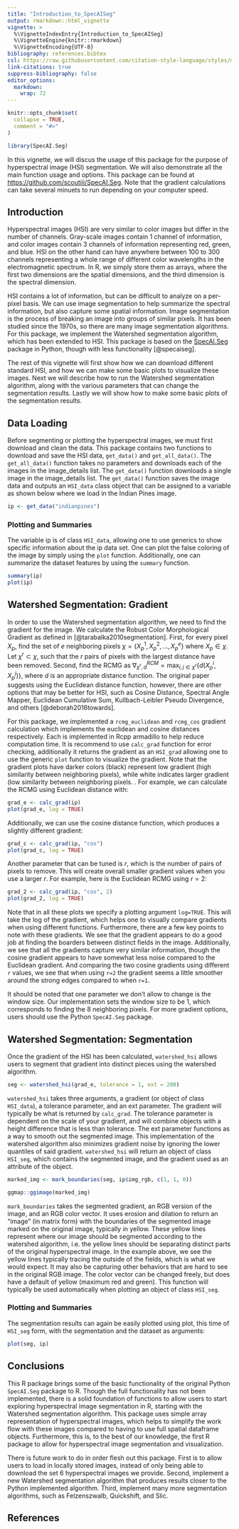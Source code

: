 ```yaml
---
title: "Introduction_to_SpecAISeg"
output: rmarkdown::html_vignette
vignette: >
  %\VignetteIndexEntry{Introduction_to_SpecAISeg}
  %\VignetteEngine{knitr::rmarkdown}
  %\VignetteEncoding{UTF-8}
bibliography: references.bibtex
csl: https://raw.githubusercontent.com/citation-style-language/styles/master/research-institute-for-nature-and-forest.csl
link-citations: true
suppress-bibliography: false
editor_options: 
  markdown: 
    wrap: 72
---
```


```r
knitr::opts_chunk$set(
  collapse = TRUE,
  comment = "#>"
)
```

```r
library(SpecAI.Seg)
```

In this vignette, we will discus the usage of this package for the purpose of hyperspectral image (HSI) segmentation.
We will also demonstrate all the main function usage and options.
This package can be found at [https://github.com/scoutiii/SpecAI.Seg](https://github.com/scoutiii/SpecAI.Seg).
Note that the gradient calculations can take several minuets to run depending on your computer speed.

## Introduction

Hyperspectral images (HSI) are very similar to color images but differ in the number of channels.
Gray-scale images contain 1 channel of information, and color images contain 3 channels of information representing red, green, and blue. 
HSI on the other hand can have anywhere between 100 to 300 channels representing a whole range of different color wavelengths in the electromagnetic spectrum.
In R, we simply store them as arrays, where the first two dimensions are the spatial dimensions, and the third dimension is the spectral dimension.

HSI contains a lot of information, but can be difficult to analyze on a per-pixel basis.
We can use image segmentation to help summarize the spectral information, but also capture some spatial information.
Image segmentation is the process of breaking an image into groups of similar pixels.
It has been studied since the 1970s, so there are many image segmentation algorithms.
For this package, we implement the Watershed segmentation algorithm, which has been extended to HSI.
This package is based on the [SpecAI.Seg](https://github.com/lanl/SpecAI.Seg) package in Python, though with less functionality [@specaiseg].

The rest of this vignette will first show how we can download different standard HSI, and how we can make some basic plots to visualize these images.
Next we will describe how to run the Watershed segmentation algorithm, along with the various parameters that can change the segmentation results.
Lastly we will show how to make some basic plots of the segmentation results.

## Data Loading

<!-- Kyle, write about your functions and their options -->

Before segmenting or plotting the hyperspectral images, we must first download and clean the data.
This package contains two functions to download and save the HSI data,  `get_data()` and `get_all_data()`. 
The `get_all_data()` function takes no parameters and downloads each of the images in the image_details list. 
The `get_data()` function downloads a single image in the image_details list.
The `get_data()` function saves the image data and outputs an `HSI_data` class object that can be assigned to a variable as shown below where we load in the Indian Pines image.


```r
ip <- get_data("indianpines")
```

### Plotting and Summaries

<!-- Eric, demonstrate the summary and first basic plotting functions -->

The variable ip is of class `HSI_data`, allowing one to use generics to show specific information about the ip data set.
One can plot the false coloring of the image by simply using the `plot` function.
Additionally, one can summarize the dataset features by using the `summary` function.

```r
summary(ip)
plot(ip)
```

## Watershed Segmentation: Gradient

<!-- Scout, write about RCMG -->

In order to use the Watershed segmentation algorithm, we need to find the gradient for the image.
We calculate the Robust Color Morphological Gradient as defined in [@tarabalka2010segmentation]. 
First, for every pixel $X_p$, find the set of $e$ neighboring pixels $\chi=\{X_p^1, X_p^2,...,X_p^e\}$ where $X_p\in\chi$.
Let $\chi^r\subset \chi$, such that the $r$ pairs of pixels with the largest distance have been removed.
Second, find the RCMG as $\nabla_{\chi^r, d}^{RCM}=\max_{i,j\in\chi^r}\{d(X_p^i, X_p^j)\}$, where $d$ is an appropriate distance function.
The original paper suggests using the Euclidean distance function, however, there are other options that may be better for HSI, such as Cosine Distance, Spectral Angle Mapper, Euclidean Cumulative Sum, Kullbach-Leibler Pseudo Divergence, and others [@deborah2016towards].

For this package, we implemented a `rcmg_euclidean` and `rcmg_cos` gradient calculation which implements the euclidean and cosine distances respectively.
Each is implemented in Rcpp armadillo to help reduce computation time.
It is recommend to use `calc_grad` function for error checking, additionally it returns the gradient as an `HSI_grad` allowing one to use the generic `plot` function to visualize the gradient.
Note that the gradient plots have darker colors (black) represent low gradient (high similarity between neighboring pixels), while white indicates larger gradient (low similarity between neighboring pixels.
.
For example, we can calculate the RCMG using Euclidean distance with:

```r
grad_e <- calc_grad(ip)
plot(grad_e, log = TRUE)
```

Additionally, we can use the cosine distance function, which produces a slightly different gradient:

```r
grad_c <- calc_grad(ip, "cos")
plot(grad_c, log = TRUE)
```

Another parameter that can be tuned is $r$, which is the number of pairs of pixels to remove.
This will create overall smaller gradient values when you use a larger $r$.
For example, here is the Euclidean RCMG using $r=2$:

```r
grad_2 <- calc_grad(ip, "cos", 2)
plot(grad_2, log = TRUE)
```

Note that in all these plots we specify a plotting argument `log=TRUE`.
This will take the log of the gradient, which helps one to visually compare gradients when using different functions.
Furthermore, there are a few key points to note with these gradients.
We see that the gradient appears to do a good job at finding the boarders between distinct fields in the image.
Additionally, we see that all the gradients capture very similar information, though the cosine gradient appears to have somewhat less noise compared to the Euclidean gradient.
And comparing the two cosine gradients using different `r` values, we see that when using `r=2` the gradient seems a little smoother around the strong edges compared to when `r=1`.

It should be noted that one parameter we don't allow to change is the window size. 
Our implementation sets the window size to be 1, which corresponds to finding the 8 neighboring pixels.
For more gradient options, users should use the Python `SpecAI.Seg` package.

<!-- Zac, write about the watershed segmentation (our modifications and parameters) and mark boundaries -->
## Watershed Segmentation: Segmentation

Once the gradient of the HSI has been calculated, `watershed_hsi` allows users to segment that gradient into distinct pieces using the watershed algorithm.

```r
seg <- watershed_hsi(grad_e, tolerance = 1, ext = 200)
```

`watershed_hsi` takes three arguments, a gradient (or object of class `HSI_data`),
a tolerance parameter, and an ext parameter.
The gradient will typically be what is returned by `calc_grad`.
The tolerance parameter is dependent on the scale of your gradient, and will combine objects with a height difference that is less than tolerance.
The ext parameter functions as a way to smooth out the segmented image.
This implementation of the watershed algorithm also minimizes gradient noise by ignoring the lower quantiles of said gradient.
`watershed_hsi` will return an object of class `HSI_seg`, which contains the segmented image, and the gradient used as an attribute of the object.

```r
marked_img <- mark_boundaries(seg, ip$img_rgb, c(1, 1, 0))

ggmap::ggimage(marked_img)
```

`mark_boundaries` takes the segmented gradient, an RGB version of the image, and an RGB color vector. It uses erosion and dilation to return an "image" (in matrix form) with the boundaries of the segmented image marked on the original image, typically in yellow. These yellow lines represent where our image should be segmented according to the watershed algorithm, i.e. the yellow lines should be separating distinct parts of the original hyperspectral image. In the example above, we see the yellow lines typically tracing the outside of the fields, which is what we would expect. It may also be capturing other behaviors that are hard to see in the original RGB image. The color vector can be changed freely, but does have a default of yellow (maximum red and green).
This function will typically be used automatically when plotting an object of class `HSI_seg`.

### Plotting and Summaries

<!-- Eric, demonstrate the basic plotting functions for the segmentations -->

The segmentation results can again be easily plotted using plot, this time of `HSI_seg` form, with the segmentation and the dataset as arguments:

```r
plot(seg, ip)
```

## Conclusions

This R package brings some of the basic functionality of the original Python `SpecAI.Seg` package to R.
Though the full functionality has not been implemented, there is a solid foundation of functions to allow users to start exploring hyperspectral image segmentation in R, starting with the Watershed segmentation algorithm.
This package uses simple array representation of hyperspectral images, which helps to simplify the work flow with these images compared to having to use full spatial dataframe objects.
Furthermore, this is, to the best of our knowledge, the first R package to allow for hyperspectral image segmentation and visualization.

There is future work to do in order flesh out this package.
First is to allow users to load in locally stored images, instead of only being able to download the set 6 hyperspectral images we provide.
Second, implement a new Watershed segmentation algorithm that produces results closer to the Python implemented algorithm.
Third, implement many more segmentation algorithms, such as Felzenszwalb, Quickshift, and Slic.

## References
